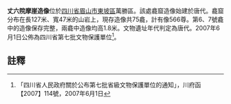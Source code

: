 {{msg:四川省文物保護單位
|名稱 = 丈六院•石碓窩摩崖造像
|編號 = 280
|圖片 = 
|級別 = S7
|分類 = 
|時代 = [[唐代|唐代]]
|地点 = [[四川省|四川省]][[眉山市|眉山市]][[東坡區|東坡區]]
|坐標 =
|登錄 = 2007年6月1日
}}
'''丈六院摩崖造像'''位於[[四川省|四川省]][[眉山市|眉山市]][[東坡區|東坡區]]萬勝區。該處龕窟造像始建於唐代。龕窟分布在長127米、寬47米的山岩上，現存造像共75龕，計有像566尊。第6、7號龕中的造像保存完整，兩龕中造像均高1.8米。文物遺址年代判定為唐代。2007年6月1日公佈為四川省第七批文物保護單位<ref>「四川省人民政府關於公布第七批省級文物保護單位的通知」，川府函【2007】114號，2007年6月1日</ref>。
==註釋==
{{reflist}}
{{文物保護單位小作品}}